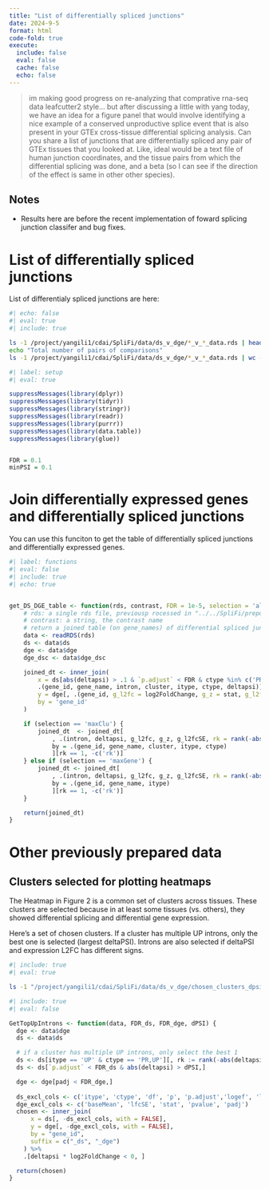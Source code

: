 ```yaml
---
title: "List of differentially spliced junctions"
date: 2024-9-5
format: html
code-fold: true
execute:
  include: false
  eval: false
  cache: false
  echo: false
---
```


>im making good progress on re-analyzing that comprative rna-seq data leafcutter2 style… but after discussing a little with yang today, we have an idea for a figure panel that would involve identifying a nice example of a conserved unproductive splice event that is also present in your GTEx cross-tissue differential splicing analysis. Can you share a list of junctions that are differentially spliced any pair of GTEx tissues that you looked at. Like, ideal would be a text file of human junction coordinates, and the tissue pairs from which the differential splicing was done, and a beta (so I can see if the direction of the effect is same in other other species).




::: {.callout-note}

## Notes


- Results here are before the recent implementation of foward splicing junction classifer and bug fixes.
:::


# List of differentially spliced junctions


List of differentialy spliced junctions are here: 


```bash
#| echo: false
#| eval: true
#| include: true

ls -1 /project/yangili1/cdai/SpliFi/data/ds_v_dge/*_v_*_data.rds | head
echo "Total number of pairs of comparisons"
ls -1 /project/yangili1/cdai/SpliFi/data/ds_v_dge/*_v_*_data.rds | wc -l

```




```r
#| label: setup
#| eval: true

suppressMessages(library(dplyr))
suppressMessages(library(tidyr))
suppressMessages(library(stringr))
suppressMessages(library(readr))
suppressMessages(library(purrr))
suppressMessages(library(data.table))
suppressMessages(library(glue))


FDR = 0.1
minPSI = 0.1

```


# Join differentially expressed genes and differentially spliced junctions

You can use this funciton to get the table of differentially spliced junctions and differentially expressed genes. 

```r
#| label: functions
#| eval: false
#| include: true
#| echo: true


get_DS_DGE_table <- function(rds, contrast, FDR = 1e-5, selection = 'all', plot=FALSE) {
    # rds: a single rds file, previousp rocessed in "../../SpliFi/prepdata.smk"
    # contrast: a string, the contrast name
    # return a joined table (on gene_names) of differential spliced junctions and diffenetially expressed genes
    data <- readRDS(rds)
    ds <- data$ds
    dge <- data$dge
    dge_dsc <- data$dge_dsc

    joined_dt <- inner_join(
        x = ds[abs(deltapsi) > .1 & `p.adjust` < FDR & ctype %in% c('PR', 'PR,UP'), 
        .(gene_id, gene_name, intron, cluster, itype, ctype, deltapsi)],
        y = dge[, .(gene_id, g_l2fc = log2FoldChange, g_z = stat, g_l2fcSE = lfcSE)],
        by = 'gene_id'
    )

    if (selection == 'maxClu') {
        joined_dt  <- joined_dt[
            , .(intron, deltapsi, g_l2fc, g_z, g_l2fcSE, rk = rank(-abs(deltapsi), ties.method = "random")), 
            by = .(gene_id, gene_name, cluster, itype, ctype)
            ][rk == 1, -c('rk')]
    } else if (selection == 'maxGene') {
        joined_dt <- joined_dt[
            , .(intron, deltapsi, g_l2fc, g_z, g_l2fcSE, rk = rank(-abs(deltapsi), ties.method = "random")), 
            by = .(gene_id, gene_name, itype)
            ][rk == 1, -c('rk')]
    }

    return(joined_dt)
}
```


# Other previously prepared data


## Clusters selected for plotting heatmaps

The Heatmap in Figure 2 is a common set of clusters across tissues. These clusters are selected because in at least some tissues (vs. others), they showed differential splicing and differential gene expression. 

Here's a set of chosen clusters. If a cluster has multiple UP introns, only the best one is selected (largest deltaPSI). Introns are also selected if deltaPSI and expression L2FC has different signs.


```bash
#| include: true
#| eval: true

ls -1 "/project/yangili1/cdai/SpliFi/data/ds_v_dge/chosen_clusters_dpsi_0_2.rds"

```

```r
#| include: true
#| eval: false

GetTopUpIntrons <- function(data, FDR_ds, FDR_dge, dPSI) {
  dge <- data$dge
  ds <- data$ds

  # if a cluster has multiple UP introns, only select the best 1
  ds <- ds[itype == 'UP' & ctype == 'PR,UP'][, rk := rank(-abs(deltapsi), ties.method = "first"), by = cluster][rk ==1][, rk := NULL][]
  ds <- ds[`p.adjust` < FDR_ds & abs(deltapsi) > dPSI,]

  dge <- dge[padj < FDR_dge,]
  
  ds_excl_cols <- c('itype', 'ctype', 'df', 'p', 'p.adjust','logef', 'loglr', 'status')
  dge_excl_cols <- c('baseMean', 'lfcSE', 'stat', 'pvalue', 'padj')
  chosen <- inner_join(
      x = ds[, -ds_excl_cols, with = FALSE],
      y = dge[, -dge_excl_cols, with = FALSE],
      by = "gene_id",
      suffix = c("_ds", "_dge")
    ) %>%
    .[deltapsi * log2FoldChange < 0, ]

  return(chosen)
}

```












































































